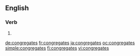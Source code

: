 ==English==

===Verb===
{{head|en|verb form}}

# {{en-third-person singular of|congregate}}

[[de:congregates]]
[[fr:congregates]]
[[ja:congregates]]
[[oc:congregates]]
[[simple:congregates]]
[[fi:congregates]]
[[vi:congregates]]